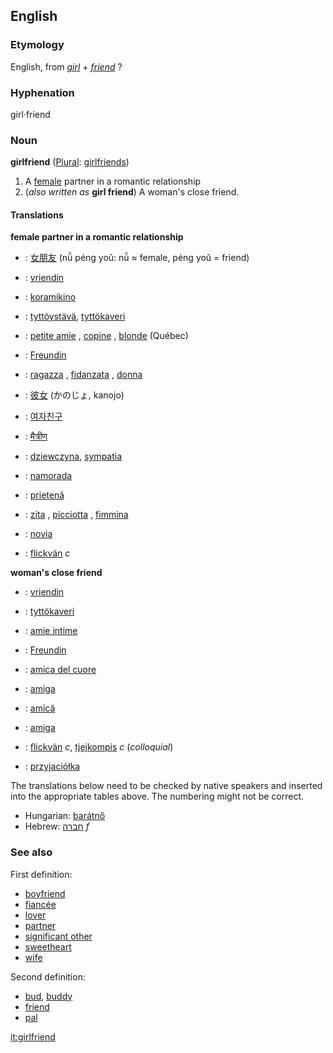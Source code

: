 ==English==
===Etymology===
English, from ''[[girl]]'' + ''[[friend]]'' ?
===Hyphenation===
girl&middot;friend
=== Noun ===
'''girlfriend''' ([[Plural]]: [[girlfriends]])
#A [[female]] partner in a romantic relationship
#(''also written as'' '''girl friend''') A woman's close friend.

==== Translations ====
'''female partner in a romantic relationship'''
{{top}}
*{{zh}}: [[女朋友]] (nǚ péng yoǔ: nǚ ≈ female, péng yoǔ = friend)
*{{nl}}: [[vriendin]]
*{{eo}}: [[koramikino]]
*{{fi}}: [[tyttöystävä]], [[tyttökaveri]]
*{{fr}}: [[petite amie]] {{f}}, [[copine]] {{f}}, [[blonde]] {{f}} (Québec)
*{{de}}: [[Freundin]] {{f}}
*{{it}}: [[ragazza]] {{f}}, [[fidanzata]] {{f}}, [[donna]] {{f}}
*{{ja}}: [[彼女]] (かのじょ, kanojo)
{{mid}}
*{{ko}}: [[여자친구]]
*{{mr}}: [[मैत्रीण]]
*{{pl}}: [[dziewczyna]], [[sympatia]] {{f}}
*{{pt}}: [[namorada]] {{f}}
*{{ro}}: [[prietenă]] {{f}}
*{{scn}}: [[zita]] {{f}}, [[picciotta]] {{f}}, [[fimmina]] {{f}}
*{{es}}: [[novia]] {{f}}
*{{sv}}: [[flickvän]] ''c''
{{bottom}}

'''woman's close friend'''
{{top}}
*{{nl}}: [[vriendin]]
*{{fi}}: [[tyttökaveri]]
*{{fr}}: [[amie intime]] {{f}}
*{{de}}: [[Freundin]] {{f}}
*{{it}}: [[amica del cuore]] {{f}}
{{mid}}
*{{pt}}: [[amiga]] {{f}} <!--this does not suggest closeness: compare French and Italian above-->
*{{ro}}: [[amică]] {{f}} <!--this does not suggest closeness: compare French and Italian above-->
*{{es}}: [[amiga]] {{f}} <!--this does not suggest closeness: compare French and Italian above-->
*{{sv}}: [[flickvän]] ''c'', [[tjejkompis]] ''c'' (''colloquial'')
*{{pl}}: [[przyjaciółka]] {{f}}
{{bottom}}

The translations below need to be checked by native speakers and inserted into the appropriate tables above.  The numbering might not be correct.

*Hungarian: [[barátnő]]
*Hebrew: [[חברה]] ''f''

===See also===
First definition:
*[[boyfriend]]
*[[fiancée]]
*[[lover]]
*[[partner]]
*[[significant other]]
*[[sweetheart]]
*[[wife]]
Second definition:
*[[bud]], [[buddy]]
*[[friend]]
*[[pal]]

[[it:girlfriend]]